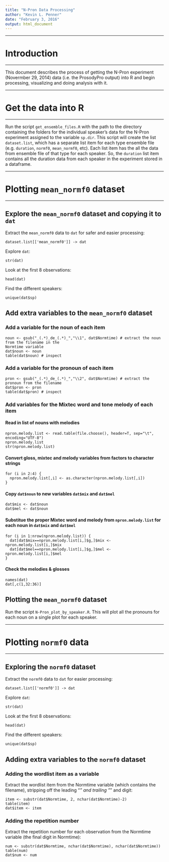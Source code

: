 ```yaml
---
title: "N-Pron Data Processing"
author: "Kevin L. Penner"
date: "February 3, 2016"
output: html_document
---
```


***
# Introduction
***

This document describes the process of getting the N-Pron experiment (Novermber 29, 2014) data (i.e. the ProsodyPro output) into R and begin processing, visualizing and doing analysis with it.



***
# Get the data into R
***

Run the script `get_ensemble_files.R` with the path to the directory containing the folders for the individual speaker's data for the N-Pron experiment assigned to the variable `sp.dir`. This script will create the list ```dataset.list```, which has a separate list item for each type ensemble file (e.g. ```duration```, ```normf0```, ```mean_normf0```, etc). Each list item has the all the data from ensemble file of that type for each speaker. So, the ```duration``` list item contains all the duration data from each speaker in the experiment stored in a dataframe.


***
# Plotting `mean_normf0` dataset
***

## Explore the `mean_normf0` dataset and copying it to ```dat```

Extract the `mean_normf0` data to `dat` for safer and easier processing:
```
dataset.list[['mean_normf0']] -> dat
```

Explore `dat`:
```
str(dat)
```

Look at the first 8 observations:
```
head(dat)
```

Find the different speakers:
```
unique(dat$sp)
```

## Add extra variables to the `mean_normf0` dataset

### Add a variable for the noun of each item

```
noun <- gsub("_(.*)_de_(.*)_","\\1", dat$Normtime) # extract the noun from the filename in the                                                         Normtime variable
dat$noun <- noun
table(dat$noun) # inspect
```

### Add a variable for the pronoun of each item

```
pron <- gsub("_(.*)_de_(.*)_","\\2", dat$Normtime) # extract the pronoun from the filename
dat$pron <- pron
table(dat$pron) # inspect
```

### Add variables for the Mixtec word and tone melody of each item

#### Read in list of nouns with melodies

```
npron.melody.list <- read.table(file.choose(), header=T, sep="\t", encoding="UTF-8")
npron.melody.list
str(npron.melody.list)
```

#### Convert gloss, mixtec and melody variables from factors to character strings

```
for (i in 2:4) {
  npron.melody.list[,i] <- as.character(npron.melody.list[,i])
}
```

#### Copy ```dat$noun``` to new variables ```dat$mix``` and ```dat$mel```

```
dat$mix <- dat$noun
dat$mel <- dat$noun
```

#### Substitue the proper Mixtec word and melody from ```npron.melody.list``` for each noun in ```dat$mix``` and ```dat$mel```

```
for (i in 1:nrow(npron.melody.list)) { 
  dat[dat$mix==npron.melody.list[i,]$g,]$mix <- npron.melody.list[i,]$mix
  dat[dat$mel==npron.melody.list[i,]$g,]$mel <- npron.melody.list[i,]$mel
}
```

#### Check the melodies & glosses

```
names(dat)
dat[,c(1,32:36)]
```


## Plotting the `mean_normf0` dataset

Run the script ```N-Pron_plot_by_speaker.R```. This will plot all the pronouns for each noun on a single plot for each speaker.



***
# Plotting `normf0` data
***

## Exploring the `normf0` dataset

Extract the `normf0` data to `dat` for easier processing:
```
dataset.list[['normf0']] -> dat
```

Explore `dat`:
```
str(dat)
```

Look at the first 8 observations:
```
head(dat)
```

Find the different speakers:
```
unique(dat$sp)
```

## Adding extra variables to the `normf0` dataset

### Adding the wordlist item as a variable

Extract the wordlist item from the Normtime variable (which contains the filename), stripping off the leading "_" and trailing "_" and digit:

```
item <- substr(dat$Normtime, 2, nchar(dat$Normtime)-2)
table(item)
dat$item <- item
```

### Adding the repetition number

Extract the repetition number for each observation from the Normtime variable (the final digit in Normtime):
```
num <- substr(dat$Normtime, nchar(dat$Normtime), nchar(dat$Normtime))
table(num)
dat$num <- num
```
